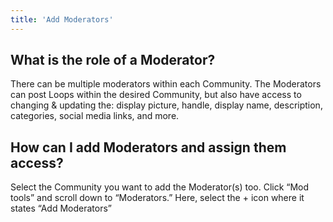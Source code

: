 ```yaml
---
title: 'Add Moderators'
---
```


## What is the role of a Moderator?
There can be multiple moderators within each Community. The Moderators can post Loops within the desired Community, but also have access to changing & updating the: display picture, handle, display name, description, categories, social media links, and more.
		
## How can I add Moderators and assign them access?
Select the Community you want to add the Moderator(s) too. Click “Mod tools” and scroll down to “Moderators.” Here, select the + icon where it states “Add Moderators”
